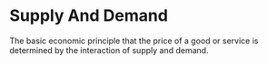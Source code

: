 # Supply And Demand

The basic economic principle that the price of a good or service is determined by the interaction of supply and demand.